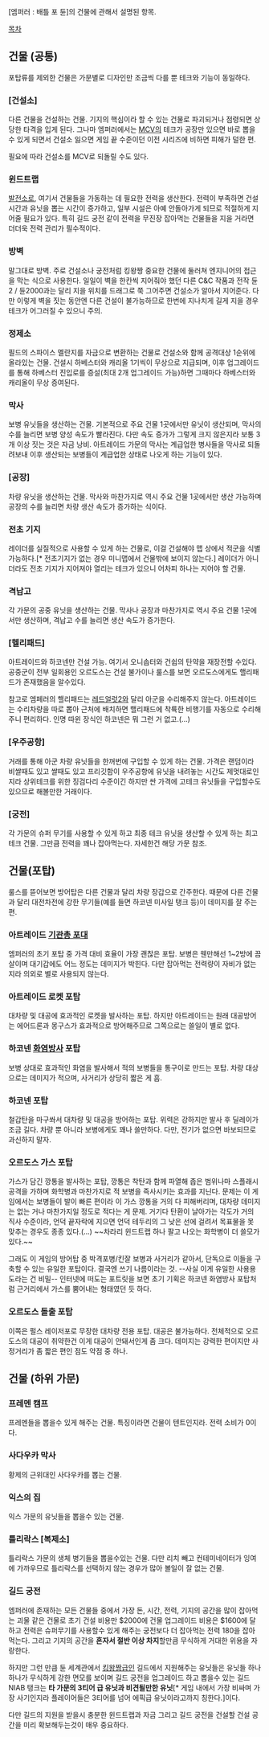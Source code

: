 [엠퍼러 : 배틀 포 듄]의 건물에 관해서 설명된 항목.

[[목차]]
== 건물 (공통) ==
포탑류를 제외한 건물은 가문별로 디자인만 조금씩 다를 뿐 테크와 기능이 동일하다.
=== [건설소] ===
다른 건물을 건설하는 건물. 기지의 핵심이라 할 수 있는 건물로 파괴되거나 점령되면 상당한 타격을 입게 된다. 그나마 엠퍼러에서는 [[MCV]]의 테크가 공장만 있으면 바로 뽑을 수 있게 되면서 건설소 잃으면 게임 끝 수준이던 이전 시리즈에 비하면 피해가 덜한 편.

필요에 따라 건설소를 MCV로 되돌릴 수도 있다.

=== 윈드트랩 ===
[[발전소]]로, 여기서 건물들을 가동하는 데 필요한 전력을 생산한다. 전력이 부족하면 건설 시간과 유닛을 뽑는 시간이 증가하고, 일부 시설은 아예 안돌아가게 되므로 적절하게 지어줄 필요가 있다. 특히 길드 궁전 같이 전력을 무진장 잡아먹는 건물들을 지을 거라면 더더욱 전력 관리가 필수적이다.

=== 방벽 ===
말그대로 방벽. 주로 건설소나 궁전처럼 킹왕짱 중요한 건물에 둘러쳐 엔지니어의 접근을 막는 식으로 사용한다. 일일이 벽을 한칸씩 지어줘야 했던 다른 C&C 작품과 전작 듄2 / 듄2000과는 달리 지을 위치를 드래그로 쭉 그어주면 건설소가 알아서 지어준다. 다만 이렇게 벽을 짓는 동안엔 다른 건설이 불가능하므로 한번에 지나치게 길게 지을 경우 테크가 어그러질 수 있으니 주의.

=== 정제소 ===
필드의 스파이스 멜란지를 자금으로 변환하는 건물로 건설소와 함께 공격대상 1순위에 올라있는 건물. 건설시 하베스터와 캐리올 1기씩이 무상으로 지급되며, 이후 업그레이드를 통해 하베스터 진입로를 증설(최대 2개 업그레이드 가능)하면 그때마다 하베스터와 캐리올이 무상 증여된다.

=== 막사 ===
보병 유닛들을 생산하는 건물. 기본적으로 주요 건물 1곳에서만 유닛이 생산되며, 막사의 수를 늘리면 보병 양성 속도가 빨라진다. 다만 속도 증가가 그렇게 크지 않은지라 보통 3개 이상 짓는 것은 자금 낭비. 아트레이드 가문의 막사는 계급업한 병사들을 막사로 되돌려보내 이후 생산되는 보병들이 계급업한 상태로 나오게 하는 기능이 있다.

=== [공장] ===
차량 유닛을 생산하는 건물. 막사와 마찬가지로 역시 주요 건물 1곳에서만 생산 가능하며 공장의 수를 늘리면 차량 생산 속도가 증가하는 식이다.

=== 전초 기지 ===
레이더를 실질적으로 사용할 수 있게 하는 건물로, 이걸 건설해야 맵 상에서 적군을 식별 가능하다.[* 전초기지가 없는 경우 미니맵에서 건물밖에 보이지 않는다.] 레이더가 아니더라도 전초 기지가 지어져야 열리는 테크가 있으니 어차피 하나는 지어야 할 건물.

=== 격납고 ===
각 가문의 공중 유닛을 생산하는 건물. 막사나 공장과 마찬가지로 역시 주요 건물 1곳에서만 생산하며, 격납고 수를 늘리면 생산 속도가 증가한다.

=== [헬리패드] ===
아트레이드와 하코넨만 건설 가능. 여기서 오니솝터와 건쉽의 탄약을 재장전할 수있다. 공중군이 전부 일회용인 오르도스는 건설 불가이나 룰스를 보면 오르도스에게도 핼리패드가 존재했음을 알수있다.

참고로 엠페러의 핼리패드는 [[레드얼럿2]]와 달리 아군을 수리해주지 않는다. 아트레이드는 수리차량을 따로 뽑아 근처에 배치하면 핼리패드에 착륙한 비행기를 자동으로 수리해주니 편리하다. 인명 따윈 장식인 하코넨은 뭐 그런 거 없고.(...)

=== [우주공항] ===
거래를 통해 아군 차량 유닛들을 한꺼번에 구입할 수 있게 하는 건물. 가격은 랜덤이라 비쌀때도 있고 쌀때도 있고 프리깃함이 우주공항에 유닛을 내려놓는 시간도 제멋대로인지라 상위테크를 위한 징검다리 수준이긴 하지만 싼 가격에 고테크 유닛들을 구입할수도 있으므로 해볼만한 거래이다.

=== [궁전] ===
각 가문의 슈퍼 무기를 사용할 수 있게 하고 최종 테크 유닛을 생산할 수 있게 하는 최고테크 건물. 그만큼 전력을 꽤나 잡아먹는다. 자세한건 해당 가문 참조.

== 건물(포탑) ==
룰스를 뜯어보면 방어탑은 다른 건물과 달리 차량 장갑으로 간주한다. 때문에 다른 건물과 달리 대전차전에 강한 무기들(예를 들면 하코넨 미사일 탱크 등)이 데미지를 잘 주는 편.
=== 아트레이드 [[기관총 포대]] ===
엠퍼러의 초기 포탑 중 가격 대비 효율이 가장 괜찮은 포탑. 보병은 웬만해선 1~2방에 끔살이며 대기갑에도 어느 정도는 데미지가 박힌다. 다만 잡아먹는 전력량이 자비가 없는지라 의외로 별로 사용되지 않는다.

=== 아트레이드 로켓 포탑 ===
대차량 및 대공에 효과적인 로켓을 발사하는 포탑. 하지만 아트레이드는 원래 대공방어는 에어드론과 몽구스가 효과적으로 방어해주므로 그쪽으로는 쓸일이 별로 없다.

=== 하코넨 [[화염방사]] 포탑 ===
보병 상대로 효과적인 화염을 발사해서 적의 보병들을 통구이로 만드는 포탑. 차량 대상으로는 데미지가 적으며, 사거리가 상당히 짧은 게 흠.

=== 하코넨 포탑 ===
철갑탄을 마구쏴서 대차량 및 대공을 방어하는 포탑. 위력은 강하지만 발사 후 딜레이가 조금 길다. 차량 뿐 아니라 보병에게도 꽤나 쓸만하다. 다만, 전기가 없으면 바보되므로 과신하지 말자.

=== 오르도스 가스 포탑 ===
가스가 담긴 깡통을 발사하는 포탑, 깡통은 착탄과 함께 파열해 좁은 범위나마 스플래시 공격을 가하며 화학병과 마찬가지로 적 보병을 즉사시키는 효과를 지닌다. 문제는 이 게임에서는 보병들이 발이 빠른 편이라 이 가스 깡통을 거의 다 피해버리며, 대차량 데미지는 없는 거나 마찬가지일 정도로 적다는 게 문제. 거기다 탄환이 날아가는 각도가 거의 직사 수준이라, 언덕 끝자락에 지으면 언덕 테두리의 그 낮은 선에 걸려서 목표물을 못 맞추는 경우도 종종 있다.(...) ~~차라리 윈드트랩 하나 팔고 나오는 화학병이 더 쓸모가 있다.~~

그래도 이 게임의 방어탑 중 박격포병/킨잘 보병과 사거리가 같아서, 단독으로 이들을 구축할 수 있는 유일한 포탑이다. 결국엔 쓰기 나름이라는 것. --사실 이게 유일한 사용용도라는 건 비밀-- 인터넷에 떠도는 포트릿을 보면 초기 기획은 하코넨 화염방사 포탑처럼 근거리에서 가스를 뿜어내는 형태였던 듯 하다.

=== 오르도스 돌출 포탑 ===
이쪽은 펄스 레이저포로 무장한 대차량 전용 포탑. 대공은 불가능하다. 전체적으로 오르도스의 대공이 취약한건 이게 대공이 안돼서인게 좀 크다. 데미지는 강력한 편이지만 사정거리가 좀 짧은 편인 점도 약점 중 하나.

== 건물 (하위 가문) ==
=== 프레멘 캠프 ===
프레멘들을 뽑을수 있게 해주는 건물. 특징이라면 건물이 텐트인지라. 전력 소비가 0이다.

=== 사다우카 막사 ===
황제의 근위대인 사다우카를 뽑는 건물.

=== 익스의 집 ===
익스 가문의 유닛들을 뽑을수 있는 건물.

=== 틀리락스 [복제소] ===
틀리락스 가문의 생체 병기들을 뽑을수있는 건물. 다만 리치 빼고 컨테미네이터가 잉여에 가까우므로 틀리락스를 선택하지 않는 경우가 많아 볼일이 잘 없는 건물.

=== 길드 궁전 ===
엠퍼러에 존재하는 모든 건물들 중에서 가장 돈, 시간, 전력, 기지의 공간을 많이 잡아먹는 괴물 같은 건물로 초기 건설 비용만 $2000에 건물 업그레이드 비용은 $1600에 달하고 전력은 슈퍼무기를 사용할수 있게 해주는 궁전보다 더 잡아먹는 전력 180을 잡아먹는다. 그리고 기지의 공간을 '''혼자서 절반 이상 차지'''할만큼 무식하게 거대한 위용을 자랑한다.

하지만 그런 만큼 듄 세계관에서 [[킹왕짱]]급인 길드에서 지원해주는 유닛들은 유닛들 하나하나가 무식하게 강한 면모를 보이며 길드 궁전을 업그레이드 하고 뽑을수 있는 길드 NIAB 탱크는 '''타 가문의 3티어 급 유닛과 비견될만한 유닛'''[* 게임 내에서 가장 비싸며 가장 사기인지라 플레이어들은 3티어를 넘어 에픽급 유닛이라고까지 칭한다.]이다.

다만 길드의 지원을 받을시 충분한 윈드트랩과 자금 그리고 길드 궁전을 건설할 건설 공간을 미리 확보해두는것이 매우 중요하다.
